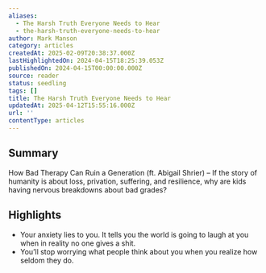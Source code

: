 ```yaml
---
aliases:
  - The Harsh Truth Everyone Needs to Hear
  - the-harsh-truth-everyone-needs-to-hear
author: Mark Manson
category: articles
createdAt: 2025-02-09T20:38:37.000Z
lastHighlightedOn: 2024-04-15T18:25:39.053Z
publishedOn: 2024-04-15T00:00:00.000Z
source: reader
status: seedling
tags: []
title: The Harsh Truth Everyone Needs to Hear
updatedAt: 2025-04-12T15:55:16.000Z
url: ''
contentType: articles
---
```

## Summary

How Bad Therapy Can Ruin a Generation (ft. Abigail Shrier) – If the story of humanity is about loss, privation, suffering, and resilience, why are kids having nervous breakdowns about bad grades?

## Highlights

- Your anxiety lies to you. It tells you the world is going to laugh at you when in reality no one gives a shit.
- You’ll stop worrying what people think about you when you realize how seldom they do.
